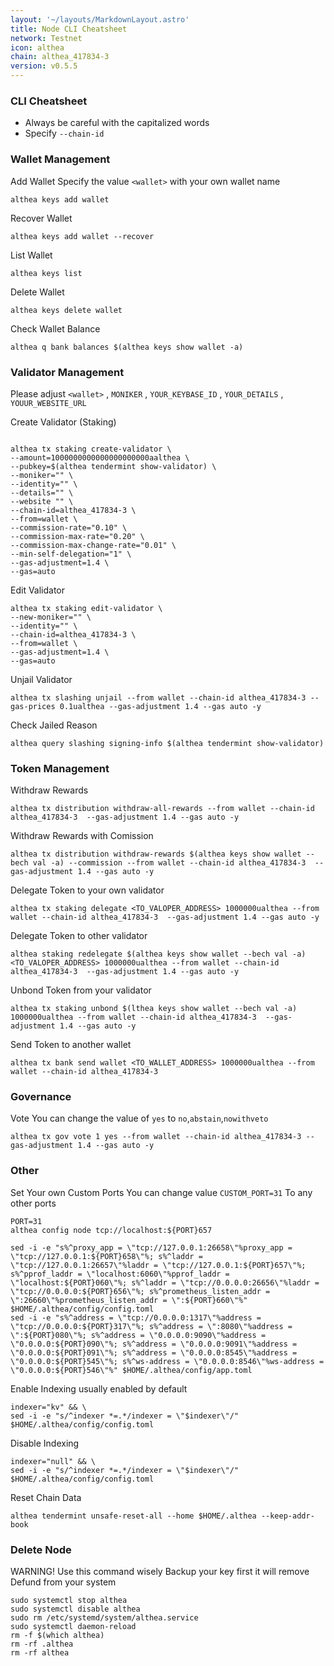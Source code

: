 ```yaml
---
layout: '~/layouts/MarkdownLayout.astro'
title: Node CLI Cheatsheet
network: Testnet
icon: althea
chain: althea_417834-3
version: v0.5.5
---
```


### CLI Cheatsheet

- Always be careful with the capitalized words
- Specify `--chain-id`

### Wallet Management

Add Wallet
Specify the value `<wallet>` with your own wallet name

```
althea keys add wallet
```

Recover Wallet
```
althea keys add wallet --recover
```

List Wallet
```
althea keys list
```

Delete Wallet
```
althea keys delete wallet
```

Check Wallet Balance
```
althea q bank balances $(althea keys show wallet -a)
```

### Validator Management

Please adjust `<wallet>` , `MONIKER` , `YOUR_KEYBASE_ID` , `YOUR_DETAILS` , `YOUUR_WEBSITE_URL`

Create Validator (Staking)
```

althea tx staking create-validator \
--amount=1000000000000000000000aalthea \
--pubkey=$(althea tendermint show-validator) \
--moniker="" \
--identity="" \
--details="" \
--website "" \
--chain-id=althea_417834-3 \
--from=wallet \
--commission-rate="0.10" \
--commission-max-rate="0.20" \
--commission-max-change-rate="0.01" \
--min-self-delegation="1" \
--gas-adjustment=1.4 \
--gas=auto 
```

Edit Validator
```
althea tx staking edit-validator \
--new-moniker="" \
--identity="" \
--chain-id=althea_417834-3 \
--from=wallet \
--gas-adjustment=1.4 \
--gas=auto
```


Unjail Validator
```
althea tx slashing unjail --from wallet --chain-id althea_417834-3 --gas-prices 0.1ualthea --gas-adjustment 1.4 --gas auto -y
```

Check Jailed Reason
```
althea query slashing signing-info $(althea tendermint show-validator)
```

### Token Management

Withdraw Rewards
```
althea tx distribution withdraw-all-rewards --from wallet --chain-id althea_417834-3  --gas-adjustment 1.4 --gas auto -y
```

Withdraw Rewards with Comission
```
althea tx distribution withdraw-rewards $(althea keys show wallet --bech val -a) --commission --from wallet --chain-id althea_417834-3  --gas-adjustment 1.4 --gas auto -y
```

Delegate Token to your own validator
```
althea tx staking delegate <TO_VALOPER_ADDRESS> 1000000ualthea --from wallet --chain-id althea_417834-3  --gas-adjustment 1.4 --gas auto -y
```

Delegate Token to other validator
```
althea staking redelegate $(althea keys show wallet --bech val -a) <TO_VALOPER_ADDRESS> 1000000ualthea --from wallet --chain-id althea_417834-3  --gas-adjustment 1.4 --gas auto -y
```
Unbond Token from your validator
```
althea tx staking unbond $(lthea keys show wallet --bech val -a) 1000000ualthea --from wallet --chain-id althea_417834-3  --gas-adjustment 1.4 --gas auto -y
```

Send Token to another wallet
```
althea tx bank send wallet <TO_WALLET_ADDRESS> 1000000ualthea --from wallet --chain-id althea_417834-3
```

### Governance 

Vote
You can change the value of `yes` to `no`,`abstain`,`nowithveto`

```
althea tx gov vote 1 yes --from wallet --chain-id althea_417834-3 --gas-adjustment 1.4 --gas auto -y
```

### Other

Set Your own Custom Ports
You can change value `CUSTOM_PORT=31` To any other ports
```
PORT=31
althea config node tcp://localhost:${PORT}657
```
```
sed -i -e "s%^proxy_app = \"tcp://127.0.0.1:26658\"%proxy_app = \"tcp://127.0.0.1:${PORT}658\"%; s%^laddr = \"tcp://127.0.0.1:26657\"%laddr = \"tcp://127.0.0.1:${PORT}657\"%; s%^pprof_laddr = \"localhost:6060\"%pprof_laddr = \"localhost:${PORT}060\"%; s%^laddr = \"tcp://0.0.0.0:26656\"%laddr = \"tcp://0.0.0.0:${PORT}656\"%; s%^prometheus_listen_addr = \":26660\"%prometheus_listen_addr = \":${PORT}660\"%" $HOME/.althea/config/config.toml
sed -i -e "s%^address = \"tcp://0.0.0.0:1317\"%address = \"tcp://0.0.0.0:${PORT}317\"%; s%^address = \":8080\"%address = \":${PORT}080\"%; s%^address = \"0.0.0.0:9090\"%address = \"0.0.0.0:${PORT}090\"%; s%^address = \"0.0.0.0:9091\"%address = \"0.0.0.0:${PORT}091\"%; s%^address = \"0.0.0.0:8545\"%address = \"0.0.0.0:${PORT}545\"%; s%^ws-address = \"0.0.0.0:8546\"%ws-address = \"0.0.0.0:${PORT}546\"%" $HOME/.althea/config/app.toml
```

Enable Indexing usually enabled by default
```
indexer="kv" && \
sed -i -e "s/^indexer *=.*/indexer = \"$indexer\"/" $HOME/.althea/config/config.toml
```

Disable Indexing
```
indexer="null" && \
sed -i -e "s/^indexer *=.*/indexer = \"$indexer\"/" $HOME/.althea/config/config.toml
```

Reset Chain Data
```
althea tendermint unsafe-reset-all --home $HOME/.althea --keep-addr-book
```

### Delete Node

WARNING! Use this command wisely 
Backup your key first it will remove Defund from your system

```
sudo systemctl stop althea
sudo systemctl disable althea
sudo rm /etc/systemd/system/althea.service
sudo systemctl daemon-reload
rm -f $(which althea)
rm -rf .althea
rm -rf althea
```
